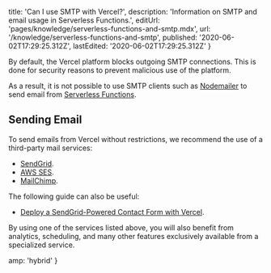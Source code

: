 
  title: 'Can I use SMTP with Vercel?',
  description: 'Information on SMTP and email usage in Serverless Functions.',
  editUrl: 'pages/knowledge/serverless-functions-and-smtp.mdx',
  url: '/knowledge/serverless-functions-and-smtp',
  published: '2020-06-02T17:29:25.312Z',
  lastEdited: '2020-06-02T17:29:25.312Z'
}

By default, the Vercel platform blocks outgoing SMTP connections. This is done for security reasons to prevent malicious use of the platform.

As a result, it is not possible to use SMTP clients such as [Nodemailer](https://nodemailer.com/about/) to send email from [Serverless Functions](/docs/v2/serverless-functions/introduction).

## Sending Email

To send emails from Vercel without restrictions, we recommend the use of a third-party mail services:

- [SendGrid](https://sendgrid.com/).
- [AWS SES](https://aws.amazon.com/ses/).
- [MailChimp](https://mailchimp.com/).

The following guide can also be useful:

- [Deploy a SendGrid-Powered Contact Form with Vercel](https://vercel.com/guides/deploying-nextjs-nodejs-and-sendgrid-with-vercel).

By using one of the services listed above, you will also benefit from analytics, scheduling, and many other features exclusively available from a specialized service.


  amp: 'hybrid'
}
